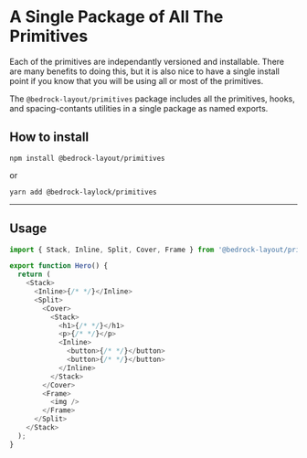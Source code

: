 
<Meta title="Primitives/A single package" />

# A Single Package of All The Primitives

Each of the primitives are independantly versioned and installable. There are many benefits to doing this, but it is also nice to have a single install point if you know that you will be using all or most of the primitives.

The `@bedrock-layout/primitives` package includes all the primitives, hooks, and spacing-contants utilities in a single package as named exports.

## How to install

`npm install @bedrock-layout/primitives`

or

`yarn add @bedrock-laylock/primitives`

---

## Usage

```javascript
import { Stack, Inline, Split, Cover, Frame } from '@bedrock-layout/primitives';

export function Hero() {
  return (
    <Stack>
      <Inline>{/* */}</Inline>
      <Split>
        <Cover>
          <Stack>
            <h1>{/* */}</h1>
            <p>{/* */}</p>
            <Inline>
              <button>{/* */}</button>
              <button>{/* */}</button>
            </Inline>
          </Stack>
        </Cover>
        <Frame>
          <img />
        </Frame>
      </Split>
    </Stack>
  );
}
```
